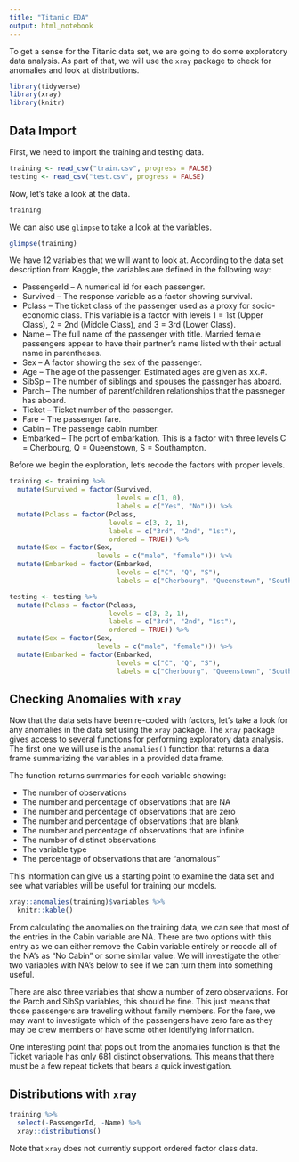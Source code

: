 ```yaml
---
title: "Titanic EDA"
output: html_notebook
---
```


To get a sense for the Titanic data set, we are going to do some exploratory 
data analysis. As part of that, we will use the `xray` package to check 
for anomalies and look at distributions.

```r
library(tidyverse)
library(xray)
library(knitr)
```

## Data Import

First, we need to import the training and testing data.

```r
training <- read_csv("train.csv", progress = FALSE)
testing <- read_csv("test.csv", progress = FALSE)
```

Now, let's take a look at the data.

```r
training
```

We can also use `glimpse` to take a look at the variables. 

```r
glimpse(training)
```

We have 12 variables that we will want to look at. According to the data set 
description from Kaggle, the variables are defined in the following way: 

* PassengerId -- A numerical id for each passenger.
* Survived -- The response variable as a factor showing survival.
* Pclass -- The ticket class of the passenger used as a proxy for socio-economic 
class. This variable is a factor with levels 1 = 1st (Upper Class), 
2 = 2nd (Middle Class), and 3 = 3rd (Lower Class).
* Name -- The full name of the passenger with title. Married female passengers 
appear to have their partner's name listed with their actual name in 
parentheses.
* Sex -- A factor showing the sex of the passenger.
* Age -- The age of the passenger. Estimated ages are given as xx.#. 
* SibSp -- The number of siblings and spouses the passnger has aboard. 
* Parch -- The number of parent/children relationships that the passneger has 
aboard.
* Ticket -- Ticket number of the passenger.
* Fare -- The passenger fare. 
* Cabin -- The passenge cabin number. 
* Embarked -- The port of embarkation. This is a factor with three levels 
C = Cherbourg, Q = Queenstown, S = Southampton.

Before we begin the exploration, let's recode the factors with proper levels. 

```r
training <- training %>% 
  mutate(Survived = factor(Survived, 
                           levels = c(1, 0), 
                           labels = c("Yes", "No"))) %>% 
  mutate(Pclass = factor(Pclass, 
                         levels = c(3, 2, 1), 
                         labels = c("3rd", "2nd", "1st"), 
                         ordered = TRUE)) %>% 
  mutate(Sex = factor(Sex, 
                      levels = c("male", "female"))) %>% 
  mutate(Embarked = factor(Embarked, 
                           levels = c("C", "Q", "S"), 
                           labels = c("Cherbourg", "Queenstown", "Southampton")))
```

```r
testing <- testing %>% 
  mutate(Pclass = factor(Pclass, 
                         levels = c(3, 2, 1), 
                         labels = c("3rd", "2nd", "1st"), 
                         ordered = TRUE)) %>% 
  mutate(Sex = factor(Sex, 
                      levels = c("male", "female"))) %>% 
  mutate(Embarked = factor(Embarked, 
                           levels = c("C", "Q", "S"), 
                           labels = c("Cherbourg", "Queenstown", "Southampton")))
```

## Checking Anomalies with `xray`

Now that the data sets have been re-coded with factors, let's take a look for 
any anomalies in the data set using the `xray` package. The `xray` package 
gives access to several functions for performing exploratory data analysis. 
The first one we will use is the `anomalies()` function that returns a data 
frame summarizing the variables in a provided data frame. 

The function returns summaries for each variable showing:

* The number of observations
* The number and percentage of observations that are NA
* The number and percentage of observations that are zero
* The number and percentage of observations that are blank
* The number and percentage of observations that are infinite
* The number of distinct observations
* The variable type 
* The percentage of observations that are "anomalous"

This information can give us a starting point to examine the data set and see 
what variables will be useful for training our models.

```r
xray::anomalies(training)$variables %>% 
  knitr::kable()
```

From calculating the anomalies on the training data, we can see that most of 
the entries in the Cabin variable are NA. There are two options with this 
entry as we can either remove the Cabin variable entirely or recode all of the 
NA's as "No Cabin" or some similar value. We will investigate the other two 
variables with NA's below to see if we can turn them into something useful.

There are also three variables that show a number of zero observations. For the 
Parch and SibSp variables, this should be fine. This just means that those 
passengers are traveling without family members. For the fare, we may want to 
investigate which of the passengers have zero fare as they may be crew members 
or have some other identifying information.

One interesting point that pops out from the anomalies function is that the 
Ticket variable has only 681 distinct observations. This means that there must 
be a few repeat tickets that bears a quick investigation.

## Distributions with `xray`

```r
training %>% 
  select(-PassengerId, -Name) %>% 
  xray::distributions()
```

Note that `xray` does not currently support ordered factor class data.
